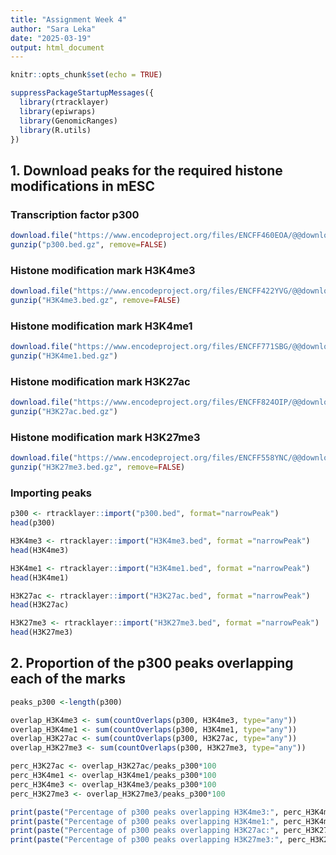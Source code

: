 ---
title: "Assignment Week 4"
author: "Sara Leka"
date: "2025-03-19"
output: html_document
---

```{r setup, include=FALSE}
knitr::opts_chunk$set(echo = TRUE)
```

```{r, warning=FALSE, include=TRUE}
suppressPackageStartupMessages({
  library(rtracklayer)
  library(epiwraps)
  library(GenomicRanges)
  library(R.utils)
})
```

## 1. Download peaks for the required histone modifications in mESC

### Transcription factor p300
```{r, eval=FALSE}
download.file("https://www.encodeproject.org/files/ENCFF460EOA/@@download/ENCFF460EOA.bed.gz", "p300.bed.gz")
gunzip("p300.bed.gz", remove=FALSE)
```

### Histone modification mark H3K4me3
```{r, eval=FALSE}
download.file("https://www.encodeproject.org/files/ENCFF422YVG/@@download/ENCFF422YVG.bed.gz", "H3K4me3.bed.gz")
gunzip("H3K4me3.bed.gz", remove=FALSE)
```

### Histone modification mark H3K4me1
```{r, eval=FALSE}
download.file("https://www.encodeproject.org/files/ENCFF771SBG/@@download/ENCFF771SBG.bed.gz", "H3K4me1.bed.gz")
gunzip("H3K4me1.bed.gz")
```

### Histone modification mark H3K27ac
```{r, eval=FALSE}
download.file("https://www.encodeproject.org/files/ENCFF824OIP/@@download/ENCFF824OIP.bed.gz", "H3K27ac.bed.gz")
gunzip("H3K27ac.bed.gz")
```

### Histone modification mark H3K27me3
```{r, eval=FALSE}
download.file("https://www.encodeproject.org/files/ENCFF558YNC/@@download/ENCFF558YNC.bed.gz", "H3K27me3.bed.gz")
gunzip("H3K27me3.bed.gz", remove=FALSE)
```

### Importing peaks
```{r}
p300 <- rtracklayer::import("p300.bed", format="narrowPeak")
head(p300)
```

```{r}
H3K4me3 <- rtracklayer::import("H3K4me3.bed", format ="narrowPeak")
head(H3K4me3)
```

```{r}
H3K4me1 <- rtracklayer::import("H3K4me1.bed", format ="narrowPeak")
head(H3K4me1)
```

```{r}
H3K27ac <- rtracklayer::import("H3K27ac.bed", format ="narrowPeak")
head(H3K27ac)
```

```{r}
H3K27me3 <- rtracklayer::import("H3K27me3.bed", format ="narrowPeak")
head(H3K27me3)
```
## 2. Proportion of the p300 peaks overlapping each of the marks

```{r}
peaks_p300 <-length(p300)

overlap_H3K4me3 <- sum(countOverlaps(p300, H3K4me3, type="any"))
overlap_H3K4me1 <- sum(countOverlaps(p300, H3K4me1, type="any"))
overlap_H3K27ac <- sum(countOverlaps(p300, H3K27ac, type="any"))
overlap_H3K27me3 <- sum(countOverlaps(p300, H3K27me3, type="any"))

perc_H3K27ac <- overlap_H3K27ac/peaks_p300*100
perc_H3K4me1 <- overlap_H3K4me1/peaks_p300*100
perc_H3K4me3 <- overlap_H3K4me3/peaks_p300*100
perc_H3K27me3 <- overlap_H3K27me3/peaks_p300*100
```


```{r}
print(paste("Percentage of p300 peaks overlapping H3K4me3:", perc_H3K4me3, "%"))
print(paste("Percentage of p300 peaks overlapping H3K4me1:", perc_H3K4me1, "%"))
print(paste("Percentage of p300 peaks overlapping H3K27ac:", perc_H3K27ac, "%"))
print(paste("Percentage of p300 peaks overlapping H3K27me3:", perc_H3K27me3, "%"))

```
